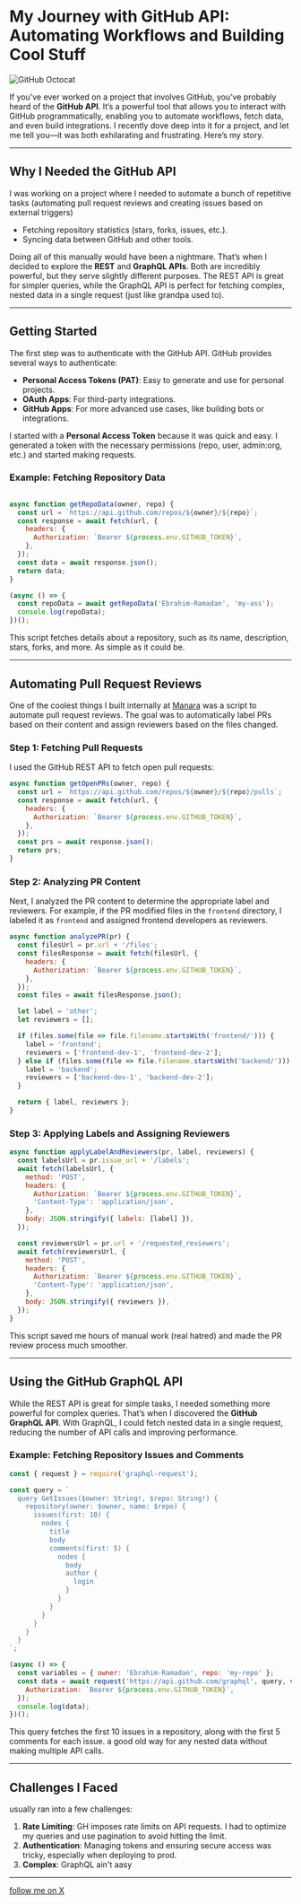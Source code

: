 # My Journey with GitHub API: Automating Workflows and Building Cool Stuff
![GitHub Octocat](https://raw.githubusercontent.com/Ebrahim-Ramadan/ebrahim-ramadan/refs/heads/main/public/octocat.gif)

If you’ve ever worked on a project that involves GitHub, you’ve probably heard of the **GitHub API**. It’s a powerful tool that allows you to interact with GitHub programmatically, enabling you to automate workflows, fetch data, and even build integrations. I recently dove deep into it for a project, and let me tell you—it was both exhilarating and frustrating. Here’s my story.

---

## Why I Needed the GitHub API

I was working on a project where I needed to automate a bunch of repetitive tasks (automating pull request reviews and creating issues based on external triggers)

- Fetching repository statistics (stars, forks, issues, etc.).
- Syncing data between GitHub and other tools.

Doing all of this manually would have been a nightmare. That’s when I decided to explore the **REST** and **GraphQL APIs**. Both are incredibly powerful, but they serve slightly different purposes. The REST API is great for simpler queries, while the GraphQL API is perfect for fetching complex, nested data in a single request (just like grandpa used to).

---

## Getting Started

The first step was to authenticate with the GitHub API. GitHub provides several ways to authenticate:
- **Personal Access Tokens (PAT)**: Easy to generate and use for personal projects.
- **OAuth Apps**: For third-party integrations.
- **GitHub Apps**: For more advanced use cases, like building bots or integrations.

I started with a **Personal Access Token** because it was quick and easy. I generated a token with the necessary permissions (repo, user, admin:org, etc.) and started making requests.

### Example: Fetching Repository Data

```javascript

async function getRepoData(owner, repo) {
  const url = `https://api.github.com/repos/${owner}/${repo}`;
  const response = await fetch(url, {
    headers: {
      Authorization: `Bearer ${process.env.GITHUB_TOKEN}`,
    },
  });
  const data = await response.json();
  return data;
}

(async () => {
  const repoData = await getRepoData('Ebrahim-Ramadan', 'my-ass');
  console.log(repoData);
})();
```

This script fetches details about a repository, such as its name, description, stars, forks, and more. As simple as it could be.

---

## Automating Pull Request Reviews

One of the coolest things I built internally at [Manara](https://manara.tech/) was a script to automate pull request reviews. The goal was to automatically label PRs based on their content and assign reviewers based on the files changed.

### Step 1: Fetching Pull Requests

I used the GitHub REST API to fetch open pull requests:

```javascript
async function getOpenPRs(owner, repo) {
  const url = `https://api.github.com/repos/${owner}/${repo}/pulls`;
  const response = await fetch(url, {
    headers: {
      Authorization: `Bearer ${process.env.GITHUB_TOKEN}`,
    },
  });
  const prs = await response.json();
  return prs;
}
```

### Step 2: Analyzing PR Content

Next, I analyzed the PR content to determine the appropriate label and reviewers. For example, if the PR modified files in the `frontend` directory, I labeled it as `frontend` and assigned frontend developers as reviewers.

```javascript
async function analyzePR(pr) {
  const filesUrl = pr.url + '/files';
  const filesResponse = await fetch(filesUrl, {
    headers: {
      Authorization: `Bearer ${process.env.GITHUB_TOKEN}`,
    },
  });
  const files = await filesResponse.json();

  let label = 'other';
  let reviewers = [];

  if (files.some(file => file.filename.startsWith('frontend/'))) {
    label = 'frontend';
    reviewers = ['frontend-dev-1', 'frontend-dev-2'];
  } else if (files.some(file => file.filename.startsWith('backend/'))) {
    label = 'backend';
    reviewers = ['backend-dev-1', 'backend-dev-2'];
  }

  return { label, reviewers };
}
```

### Step 3: Applying Labels and Assigning Reviewers

```javascript
async function applyLabelAndReviewers(pr, label, reviewers) {
  const labelsUrl = pr.issue_url + '/labels';
  await fetch(labelsUrl, {
    method: 'POST',
    headers: {
      Authorization: `Bearer ${process.env.GITHUB_TOKEN}`,
      'Content-Type': 'application/json',
    },
    body: JSON.stringify({ labels: [label] }),
  });

  const reviewersUrl = pr.url + '/requested_reviewers';
  await fetch(reviewersUrl, {
    method: 'POST',
    headers: {
      Authorization: `Bearer ${process.env.GITHUB_TOKEN}`,
      'Content-Type': 'application/json',
    },
    body: JSON.stringify({ reviewers }),
  });
}
```

This script saved me hours of manual work (real hatred) and made the PR review process much smoother.

---

## Using the GitHub GraphQL API

While the REST API is great for simple tasks, I needed something more powerful for complex queries. That’s when I discovered the **GitHub GraphQL API**. With GraphQL, I could fetch nested data in a single request, reducing the number of API calls and improving performance.

### Example: Fetching Repository Issues and Comments

```javascript
const { request } = require('graphql-request');

const query = `
  query GetIssues($owner: String!, $repo: String!) {
    repository(owner: $owner, name: $repo) {
      issues(first: 10) {
        nodes {
          title
          body
          comments(first: 5) {
            nodes {
              body
              author {
                login
              }
            }
          }
        }
      }
    }
  }
`;

(async () => {
  const variables = { owner: 'Ebrahim-Ramadan', repo: 'my-repo' };
  const data = await request('https://api.github.com/graphql', query, variables, {
    Authorization: `Bearer ${process.env.GITHUB_TOKEN}`,
  });
  console.log(data);
})();
```

This query fetches the first 10 issues in a repository, along with the first 5 comments for each issue. a good old way for any nested data without making multiple API calls.

---

## Challenges I Faced

usually      ran into a few challenges:
1. **Rate Limiting**: GH imposes rate limits on API requests. I had to optimize my queries and use pagination to avoid hitting the limit.
2. **Authentication**: Managing tokens and ensuring secure access was tricky, especially when deploying to prod.
3. **Complex**: GraphQL ain't aasy



---


[follow me on X](https://x.com/scoopsahoykid)
